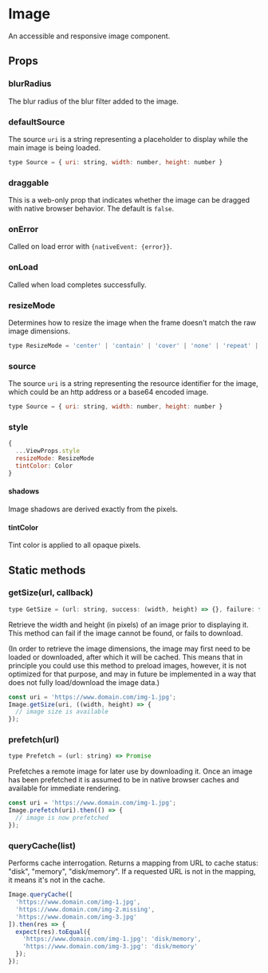 
<Meta title="Components|Image" />

# Image

An accessible and responsive image component.

## Props

<Props of={Stories.ofProps} />

### blurRadius

The blur radius of the blur filter added to the image.

### defaultSource

The source `uri` is a string representing a placeholder to display while the main image is being loaded.

```js
type Source = { uri: string, width: number, height: number }
```

<Preview withSource='none'>
  <Story name="defaultSource">
    <Stories.defaultSource />
  </Story>
</Preview>

### draggable

This is a web-only prop that indicates whether the image can be dragged with
native browser behavior. The default is `false`.

<Preview withSource='none'>
  <Story name="draggable">
    <Stories.draggable />
  </Story>
</Preview>

### onError

Called on load error with ``{nativeEvent: {error}}``.

<Preview withSource='none'>
  <Story name="onError">
    <Stories.onError />
  </Story>
</Preview>

### onLoad

Called when load completes successfully.

<Preview withSource='none'>
  <Story name="onLoad">
    <Stories.onLoad />
  </Story>
</Preview>

### resizeMode

Determines how to resize the image when the frame doesn't match the raw image dimensions.

```js
type ResizeMode = 'center' | 'contain' | 'cover' | 'none' | 'repeat' | 'stretch';
```

<Preview withSource='none'>
  <Story name="resizeMode">
    <Stories.resizeMode />
  </Story>
</Preview>

### source

The source `uri` is a string representing the resource identifier for the image, which could be an http address or a base64 encoded image.

```js
type Source = { uri: string, width: number, height: number }
```

<Preview withSource='none'>
  <Story name="source">
    <Stories.source />
  </Story>
</Preview>

### style

```js
{
  ...ViewProps.style
  resizeMode: ResizeMode
  tintColor: Color
}
```

#### shadows

Image shadows are derived exactly from the pixels.

<Preview withSource='none'>
  <Story name="styleBoxShadow">
    <Stories.styleBoxShadow />
  </Story>
</Preview>

#### tintColor

Tint color is applied to all opaque pixels.

<Preview withSource='none'>
  <Story name="styleTintColor">
    <Stories.styleTintColor />
  </Story>
</Preview>

## Static methods

<Props of={Stories.ofStatics} />

### getSize(url, callback)

```js
type GetSize = (url: string, success: (width, height) => {}, failure: function) => void
```

Retrieve the width and height (in pixels) of an image prior to displaying it.
This method can fail if the image cannot be found, or fails to download.

(In order to retrieve the image dimensions, the image may first need to be
loaded or downloaded, after which it will be cached. This means that in
principle you could use this method to preload images, however, it is not
optimized for that purpose, and may in future be implemented in a way that does
not fully load/download the image data.)

```js
const uri = 'https://www.domain.com/img-1.jpg';
Image.getSize(uri, ((width, height) => {
  // image size is available
});
```

<Preview withSource='none'>
  <Story name="getSize">
    <Stories.getSize />
  </Story>
</Preview>

### prefetch(url)

```js
type Prefetch = (url: string) => Promise
```

Prefetches a remote image for later use by downloading it. Once an image has been
prefetched it is assumed to be in native browser caches and available for immediate
rendering.

```js
const uri = 'https://www.domain.com/img-1.jpg';
Image.prefetch(uri).then(() => {
  // image is now prefetched
});
```

<Preview withSource='none'>
  <Story name="prefetch">
    <Stories.prefetch />
  </Story>
</Preview>

### queryCache(list)

Performs cache interrogation. Returns a mapping from URL to cache status:
"disk", "memory", "disk/memory". If a requested URL is not in the mapping, it
means it's not in the cache.

```js
Image.queryCache([
  'https://www.domain.com/img-1.jpg',
  'https://www.domain.com/img-2.missing',
  'https://www.domain.com/img-3.jpg'
]).then(res => {
  expect(res).toEqual({
    'https://www.domain.com/img-1.jpg': 'disk/memory',
    'https://www.domain.com/img-3.jpg': 'disk/memory'
  });
});
```
